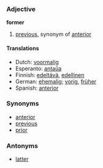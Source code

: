 ===Adjective===
'''former'''

# [[previous]], synonym of [[anterior]]



====Translations====
*Dutch: [[voormalig]]
*Esperanto: [[antaŭa]]
*Finnish: [[edeltävä]], [[edellinen]]
*German: [[ehemalig]]; [[vorig]], [[früher]]
*Spanish: [[anterior]]

===Synonyms===
*[[anterior]]
*[[previous]]
*[[prior]]

===Antonyms===
*[[latter]]